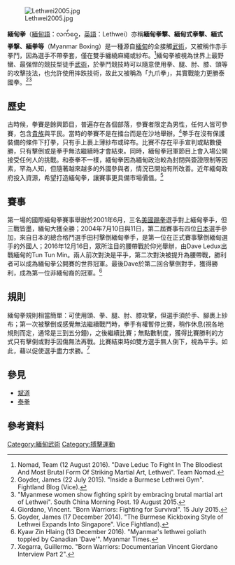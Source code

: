 {{copyedit|time=2017-03-26T05:43:59+00:00}}
[[File:Lethwei2005.jpg|thumb]] 

'''緬甸拳'''（[[緬甸語|緬甸語]]：လက်ဝှေ့，[[英語|英語]]：Lethwei）亦稱'''緬甸拳擊、緬甸式拳擊、緬式拳撃、緬拳等'''（Myanmar Boxing）是一種源自[[緬甸|緬甸]]的全接觸[[武術|武術]]，又被稱作赤手拳鬥，因為選手不帶拳套，僅在雙手纏繞麻繩或紗布。<ref>Nomad, Team (12 August 2016). "Dave Leduc To Fight In The Bloodiest And Most Brutal Form Of Striking Martial Art, Lethwei". Team Nomad.</ref>緬甸拳被視為世界上最野蠻、最强悍的競技型徒手[[武術|武術]]，於拳鬥競技時可以隨意使用拳、腿、肘、膝、頭等的攻擊技法，也允許使用摔跌技術，故此又被稱為「九爪拳」，其實戰能力更勝泰國拳。<ref>Goyder, James (22 July 2015). "Inside a Burmese Lethwei Gym". Fightland Blog (Vice).</ref><ref>"Myanmese women show fighting spirit by embracing brutal martial art of Lethwei". South China Morning Post. 19 August 2015.</ref>

==歷史==
古時候，拳賽是餘興節目，普遍存在各個部落，參賽者限定為男性，任何人皆可參賽，包含[[貴族|貴族]]與平民。當時的拳賽不是在擂台而是在沙地舉辦。<ref>Giordano, Vincent. "Born Warriors: Fighting for Survival". 15 July 2015.</ref>拳手在沒有保護裝備的條件下打拳，只有手上裹上薄紗布或碎布。比賽不存在平手宣判或點數優勝，只有擊倒或是拳手無法繼續時才會結束。同時，緬甸拳冠軍節目上會入場公開接受任何人的挑戰。和泰拳不一樣，緬甸拳因為緬甸政治較為封閉與簽證限制等因素，罕為人知，但隨著越來越多的外國參與者，情況已開始有所改善。近年緬甸政府投入資源，希望打造緬甸拳，讓賽事更具備市場價值。<ref>Goyder, James (17 December 2014). "The Burmese Kickboxing Style of Lethwei Expands Into Singapore". Vice Fightland).</ref>
==賽事==
第一場的國際緬甸拳賽事舉辦於2001年6月，三名[[美國|美國]][[踢拳|踢拳]]選手對上緬甸拳手，但三戰皆墨，緬甸大獲全勝；2004年7月10日與11日，第二屆賽事有四位[[日本|日本]]選手參加，來自日本的總合格鬥選手田村擊倒緬甸拳手，是第一位在正式賽事擊倒緬甸選手的外國人；2016年12月16日，眾所注目的腰帶戰於仰光舉辦，由Dave Ledux出戰緬甸的Tun Tun Min。兩人前次對決是平手，第二次對決被提升為腰帶戰，勝利者可以成為緬甸拳公開賽的世界冠軍。最後Dave於第二回合擊倒對手，獲得勝利，成為第一位非緬甸裔的冠軍。<ref>Kyaw Zin Hlaing (13 December 2016). "Myanmar's lethwei goliath toppled by Canadian 'Dave'". Myanmar Times.</ref>
==規則==
緬甸拳規則相當簡單：可使用頭、拳、腿、肘、膝攻擊，但選手須於手、腳裹上紗布；第一次被擊倒或感覺無法繼續戰鬥時，拳手有權暫停比賽，稍作休息(視各地規則而定，通常是三到五分鐘)，之後繼續比賽；無點數制度，獲得比賽勝利的方式只有擊倒或對手因傷無法再戰。比賽結束時如雙方選手無人倒下，視為平手。如此，藉以促使選手盡力求勝。<ref>Xegarra, Guillermo. "Born Warriors: Documentarian Vincent Giordano Interview Part 2".</ref>

==參見==
*[[斌道|斌道]]
*[[泰拳|泰拳]]
==參考資料==
{{reflist}}

[[Category:緬甸武術|Category:緬甸武術]]
[[Category:搏擊運動|Category:搏擊運動]]